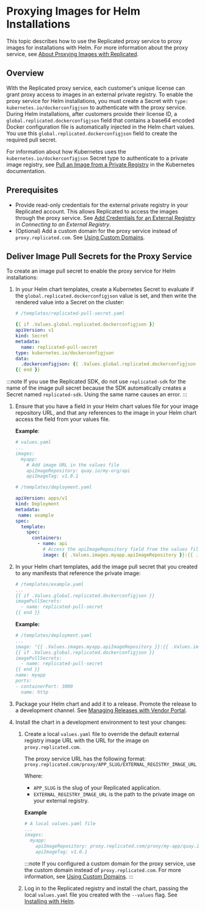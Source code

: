 # Proxying Images for Helm Installations

This topic describes how to use the Replicated proxy service to proxy images for installations with Helm. For more information about the proxy service, see [About Proxying Images with Replicated](private-images-about).

## Overview

With the Replicated proxy service, each customer's unique license can grant proxy access to images in an external private registry. To enable the proxy service for Helm installations, you must create a Secret with `type: kubernetes.io/dockerconfigjson` to authenticate with the proxy service. During Helm installations, after customers provide their license ID, a `global.replicated.dockerconfigjson` field that contains a base64 encoded Docker configuration file is automatically injected in the Helm chart values. You use this `global.replicated.dockerconfigjson` field to create the required pull secret.

For information about how Kubernetes uses the `kubernetes.io/dockerconfigjson` Secret type to authenticate to a private image registry, see [Pull an Image from a Private Registry](https://kubernetes.io/docs/tasks/configure-pod-container/pull-image-private-registry/) in the Kubernetes documentation.

## Prerequisites

* Provide read-only credentials for the external private registry in your Replicated account. This allows Replicated to access the images through the proxy service. See [Add Credentials for an External Registry](packaging-private-images#add-credentials-for-an-external-registry) in _Connecting to an External Registry_.
* (Optional) Add a custom domain for the proxy service instead of `proxy.replicated.com`. See [Using Custom Domains](custom-domains-using).

## Deliver Image Pull Secrets for the Proxy Service

To create an image pull secret to enable the proxy service for Helm installations:

1. In your Helm chart templates, create a Kubernetes Secret to evaluate if the `global.replicated.dockerconfigjson` value is set, and then write the rendered value into a Secret on the cluster:

   ```yaml
   # /templates/replicated-pull-secret.yaml

   {{ if .Values.global.replicated.dockerconfigjson }}
   apiVersion: v1
   kind: Secret
   metadata:
     name: replicated-pull-secret
   type: kubernetes.io/dockerconfigjson
   data:
     .dockerconfigjson: {{ .Values.global.replicated.dockerconfigjson }}
   {{ end }}
   ```

  :::note
  If you use the Replicated SDK, do not use `replicated-sdk` for the name of the image pull secret because the SDK automatically creates a Secret named `replicated-sdk`. Using the same name causes an error.
  :::

1. Ensure that you have a field in your Helm chart values file for your image repository URL, and that any references to the image in your Helm chart access the field from your values file.  

   **Example**:

   ```yaml
   # values.yaml
   ...
   images:
     myapp:
       # Add image URL in the values file
       apiImageRepository: quay.io/my-org/api
       apiImageTag: v1.0.1
   ```
   ```yaml
   # /templates/deployment.yaml

   apiVersion: apps/v1
   kind: Deployment
   metadata:
    name: example
   spec:
     template:
       spec:
         containers:
           - name: api
             # Access the apiImageRepository field from the values file
             image: {{ .Values.images.myapp.apiImageRepository }}:{{ .Values.images.myapp.apiImageTag }}
   ```

1. In your Helm chart templates, add the image pull secret that you created to any manifests that reference the private image:

   ```yaml
   # /templates/example.yaml
   ...
   {{ if .Values.global.replicated.dockerconfigjson }}
   imagePullSecrets:
     - name: replicated-pull-secret
   {{ end }}
   ```

   <NameLimitation/>

   **Example:**

    ```yaml
    # /templates/deployment.yaml
    ...
    image: "{{ .Values.images.myapp.apiImageRepository }}:{{ .Values.images.myapp.apiImageTag }}"
    {{ if .Values.global.replicated.dockerconfigjson }}
    imagePullSecrets:
      - name: replicated-pull-secret
    {{ end }}
    name: myapp
    ports:
    - containerPort: 3000
      name: http
    ```

1. Package your Helm chart and add it to a release. Promote the release to a development channel. See [Managing Releases with Vendor Portal](releases-creating-releases).

1. Install the chart in a development environment to test your changes:

   1. Create a local `values.yaml` file to override the default external registry image URL with the URL for the image on `proxy.replicated.com`.
   
      The proxy service URL has the following format: `proxy.replicated.com/proxy/APP_SLUG/EXTERNAL_REGISTRY_IMAGE_URL`
      
      Where:
      * `APP_SLUG` is the slug of your Replicated application.
      * `EXTERNAL_REGISTRY_IMAGE_URL` is the path to the private image on your external registry.

      **Example**
      ```yaml
      # A local values.yaml file
      ...
      images:
        myapp:
          apiImageRepository: proxy.replicated.com/proxy/my-app/quay.io/my-org/api
          apiImageTag: v1.0.1

      ```

      :::note
      If you configured a custom domain for the proxy service, use the custom domain instead of `proxy.replicated.com`. For more information, see [Using Custom Domains](custom-domains-using).
      :::
   
   1. Log in to the Replicated registry and install the chart, passing the local `values.yaml` file you created with the `--values` flag. See [Installing with Helm](install-with-helm).


    
